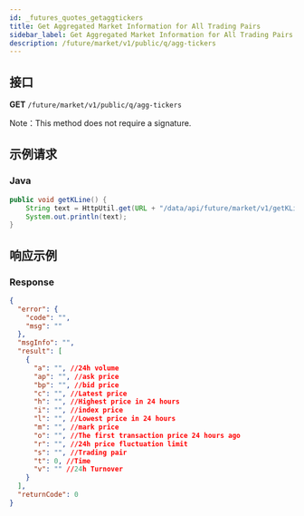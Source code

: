 ```yaml
---
id: _futures_quotes_getaggtickers
title: Get Aggregated Market Information for All Trading Pairs
sidebar_label: Get Aggregated Market Information for All Trading Pairs
description: /future/market/v1/public/q/agg-tickers
---
```


## 接口

**GET** `/future/market/v1/public/q/agg-tickers`

Note：This method does not require a signature.

## 示例请求

### Java

```java
public void getKLine() {
	String text = HttpUtil.get(URL + "/data/api/future/market/v1/getKLine?market=btc_usdt&type=1min&since=0");
	System.out.println(text);
}
```

## 响应示例

### Response

```json
{
  "error": {
    "code": "",
    "msg": ""
  },
  "msgInfo": "",
  "result": [
    {
      "a": "", //24h volume
      "ap": "", //ask price
      "bp": "", //bid price
      "c": "", //Latest price
      "h": "", //Highest price in 24 hours
      "i": "", //index price
      "l": "", //Lowest price in 24 hours
      "m": "", //mark price
      "o": "", //The first transaction price 24 hours ago
      "r": "", //24h price fluctuation limit
      "s": "", //Trading pair
      "t": 0, //Time
      "v": "" //24h Turnover
    }
  ],
  "returnCode": 0
}
```
